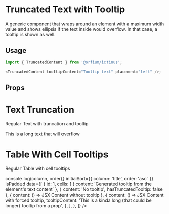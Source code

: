 
<Meta title="System/Truncated Text with Tooltip" component={TruncatedContent} />

# Truncated Text with Tooltip

A generic component that wraps around an element with a maximum width value and shows ellipsis if the text inside would
overflow. In that case, a tooltip is shown as well.

## Usage

```js
import { TruncatedContent } from '@orfium/ictinus';

<TruncatedContent tooltipContent="Tooltip text" placement="left" />;
```

## Props

<ArgsTable of={TruncatedContent} />

# Text Truncation

Regular Text with truncation and tooltip

<Canvas>
  <Story name="Regular Text with truncation and tooltip">
    <div style={{ width: 150 }}>
      <TruncatedContent tooltipContent="This is a long text that will overflow">
        This is a long text that will overflow
      </TruncatedContent>
    </div>
  </Story>
</Canvas>

# Table With Cell Tooltips

Regular Table with cell tooltips

<Canvas>
  <Story name="Regular Table with cell tooltips">
    <Table
      columns={['Column 1', 'Column 2', 'Column 3', 'Column 4']}
      dataTestIdPrefix="ictinus"
      onSort={(column, order) => console.log(column, order)}
      initialSort={{ column: 'title', order: 'asc' }}
      isPadded
      data={[
        {
          id: 1,
          cells: [
            { content: `Generated tooltip from the element's text content` },
            { content: 'No tooltip', hasTruncatedTooltip: false },
            { content: () => <span>JSX Content without tooltip</span> },
            {
              content: () => <span>JSX Content with forced tooltip</span>,
              tooltipContent: 'This is a kinda long (that could be longer) tooltip from a prop',
            },
          ],
        },
      ]}
    />
  </Story>
</Canvas>
